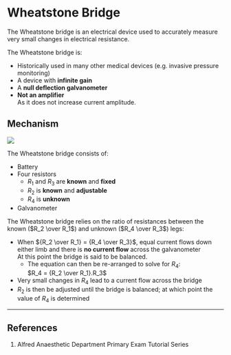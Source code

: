 # Wheatstone Bridge

The Wheatstone bridge is an electrical device used to accurately measure very small changes in electrical resistance.

The Wheatstone bridge is:

* Historically used in many other medical devices (e.g. invasive pressure monitoring)
* A device with **infinite gain**
* A **null deflection galvanometer** 
* **Not an amplifier**\
As it does not increase current amplitude.

## Mechanism

<img src="/resources/wheatstone.svg">


The Wheatstone bridge consists of:

* Battery
* Four resistors
    * $R_1$ and $R_3$ are **known** and **fixed**
    * $R_2$ is **known** and **adjustable**
    * $R_4$ is **unknown**
* Galvanometer

The Wheatstone bridge relies on the ratio of resistances between the known ($R_2 \over R_1$) and unknown ($R_4 \over R_3$) legs:

* When ${R_2 \over R_1} = {R_4 \over R_3}$, equal current flows down either limb and there is **no current flow** across the galvanometer\
At this point the bridge is said to be balanced.
    * The equation can then be re-arranged to solve for $R_4$:\
     $R_4 = {R_2 \over R_1}.R_3$
* Very small changes in $R_4$ lead to a current flow across the bridge
* $R_2$ is then be adjusted until the bridge is balanced; at which point the value of $R_4$ is determined

---

## References

1. Alfred Anaesthetic Department Primary Exam Tutorial Series
